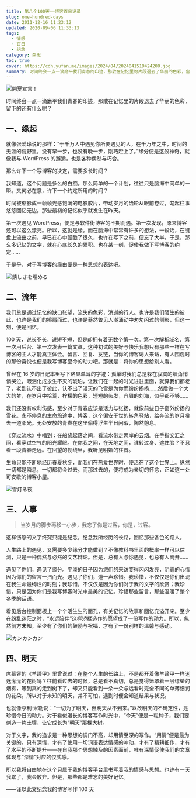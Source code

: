 ```yaml
---
title: 第几个100天——博客百日记录
slug: one-hundred-days
date: 2011-12-16 11:23:12
updated: 2020-09-06 11:33:13
tags:
  - 情感
  - 百日
  - 纪念
category: 杂思
toc: true
cover: https://cdn.yufan.me/images/2024/04/2024041519424200.jpg
summary: 时间终会一点一滴磨平我们青春的印迹，那散在记忆里的片段退去了华丽的色彩，留下的还有什么呢？
---
```


![開夏宣言！](https://cdn.yufan.me/images/2024/04/2024041519462300.jpg)

<MusicPlayer netease={413961275} />

时间终会一点一滴磨平我们青春的印迹，那散在记忆里的片段退去了华丽的色彩，留下的还有什么呢？

## 一、缘起

就像张爱玲说的那样：“于千万人中遇见你所要遇见的人，在千万年之中，时间的无涯的荒野里，没有早一步，也没有晚一步，刚巧赶上了。”缘分便是这般神奇，就像我与 WordPress 的邂逅，也是各种偶然与巧合。

那么许下一个写博客的决定，需要多长时间？

我知道，这个问题是多么的白痴。那么简单的一个计划，往往只是脑海中简单的一瞬。又何必在意，许下一个约定所用的时间？

时间被缩影成一帧帧光感饱满的电影胶片，带动岁月的齿轮从眼前卷过，勾起往事悠悠回忆无边。那些最初的记忆似乎就发生在昨天。

第一次遇见 WordPress，便是与软件街博客的不期而遇。第一次发现，原来博客还可以这么漂亮。所以，这就是缘。而在脑海中常常有许多的想法，一段话，在键盘上流出之前，早已在心中酝酿了很久，也许在写下之前，便忘了大半。于是，那么多记忆的文字，就在心底长久的累积。也在某一刻，促使我做下写博客的约定……

于是乎，对于写博客的缘由便是一种思想的表达吧。

![錆しさを埋める](https://cdn.yufan.me/images/2024/04/2024041519445600.jpg)

## 二、流年

我们总是通过记忆的缺口张望，流失的色彩，消逝的行人。也许是我们陌生的彼此，也许是我们的擦肩而过，也许是蓦然瞥见人潮涌动中匆匆闪过的侧影，但这一刻，便是回忆。

100 天，说长不长，说短不短，但是却拥有着无数个第一次。第一次解析域名、第一次用后台、第一次发表一篇文章，这种初试的美好与快乐我想只有那些一样在写博客的主人才能真正体会。留言、回复、友链，当你的博客诱人来访，有人围观时的那份喜悦也便是我写博客至今的动力吧。那就是：将你的思想给别人看。

曾经在 16 岁的日记本里写下略显单薄的字迹：孤单时我们总是躲在寂寞的墙角悄悄哭泣，眼泪化成永生不灭的琥珀，让我们在一起的时光进驻里面，就算我们都老了，老到认不出了彼此，认不出了漫天的飞雪是为你而纷纷扬扬……然后做一个大大的梦，在岁月中拾荒，柠檬的色彩，短短的头发，齐眉的刘海，似乎都不够……

我们还没有权利伤感，至少对于青春应该是活力与张扬，就像前些日子窗外纷扬的雪花。永不停息的生命旅途中，博客，这个偏安于世的转角驿站，给奔流的岁月投去一道柔光。无处安放的青春在这里偷得浮生半日闲暇，陶然憩息。

《穿过流水》中唱到：在船桨起落之间，看流水带走两岸的云烟。在手指交汇之间，看穿过空气的阳光耀眼。在你我之间，在天地之间，谁转过身、遮住脸？不忍看一段青春走远。在回望的视线里，我听见明媚的往昔。

生命只能不断地经历春夏秋冬，而我们在热爱世界时，便活在了这个世界上。纵然一切都是瞬息，一切都将会过去。而那过去的，便将成为亲切的怀念，正如这一处可安歇的博客小屋。

![雪灯る夜](https://cdn.yufan.me/images/2024/04/2024041519475300.jpg)

## 三、人事

> 当岁月的脚步再移一小步，我忘了你是过客，你是，过客。

这样伤感的文字终究只能是纪念，纪念我所经历的长路，回忆那些各色的路人。

人生路上的遇见，又需要多少缘分才能做到？不像教科书里面的概率一样可以估测，只是一种偶然与必然的文艺辩论。但是，总有人与你遇见，也总有人离开……

遇见了你们，遇见了缘分。平淡的日子因为您们的来访变得闪闪发亮，阴霾的心情因为你们的留言一扫而光。遇见了你们，道一声珍惜。我珍惜，不仅仅是你们出现在我生命最绚烂的时刻；我珍惜，不仅仅是因为你们对于我的文字的欣赏；我珍惜，只是因为你们是我写博客时光中最美的记忆。珍惜那些留言，那些温暖了整个冬季的话语。

看见后台控制面板上一个个活生生的面孔，有关记忆的故事和回忆充溢开来。至少在纷乱迷茫之时，“永远陪伴”这样矫揉造作的愿望成了一份写作的动力。所以，纵然前方未知，至少有了你们的鼓励与祝福，才有了一份别样的温馨与感动。

![カンカンカン](https://cdn.yufan.me/images/2024/04/2024041519434100.jpg)

## 四、明天

席慕容的《羊蹄甲》里曾说过：在整个人生的长路上，不是都开着像羊蹄甲一样迷迷潆潆的花树吗？往前看过去的时候，总是看不真切，总是觉得笼罩着一层缥缈的烟雾，等到真的走到树下了，却又只能看到一朵一朵与远看时完全不同的单薄细润的花朵。所以对于未知的明天，并不可怕，遇到时便会知道结果与状况。

也就像亨利·米勒说：“一切为了明天，但明天从不到来。”以故明天的不确定性，是珍惜今日的动力。对于看似漫长的博客写作时光中，“今天”便是一粒种子，我们要创造一片土壤，让它成长为“明天”那棵大树。

对于文字，我的追求是一种思想的调门不高，却用情至深的写作。“用情”便是最为关键的。只有深情，才有了使用一切词语表达情感的冲动，才有了精耕细作，才有了水平的不断提升——在自我那个思想触及的因素面前，唯有深情促使我们的文章体现与“深情”对应的仪式感。

所以我将自由地在这个只属于我的博客平台里书写着我的情感与思想。也许有一天我累了，我会放弃。但是，那些都是难忘的美好记忆。

——谨以此文纪念我的博客写作 100 天
